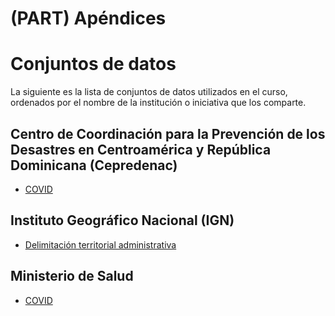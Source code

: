 # (PART) Apéndices {-}

# Conjuntos de datos {-}

La siguiente es la lista de conjuntos de datos utilizados en el curso, ordenados por el nombre de la institución o iniciativa que los comparte.

## Centro de Coordinación para la Prevención de los Desastres en Centroamérica y República Dominicana (Cepredenac) {-}

- [COVID](https://github.com/gf0604-procesamientodatosgeograficos/2022-i/tree/main/datos/cepredenac/covid/)

## Instituto Geográfico Nacional (IGN) {-}

- [Delimitación territorial administrativa](https://github.com/gf0604-procesamientodatosgeograficos/2022-i/tree/main/datos/ign/delimitacion-territorial-administrativa)

## Ministerio de Salud {-}

- [COVID](https://github.com/gf0604-procesamientodatosgeograficos/2022-i/tree/main/datos/ministerio-salud/covid/)